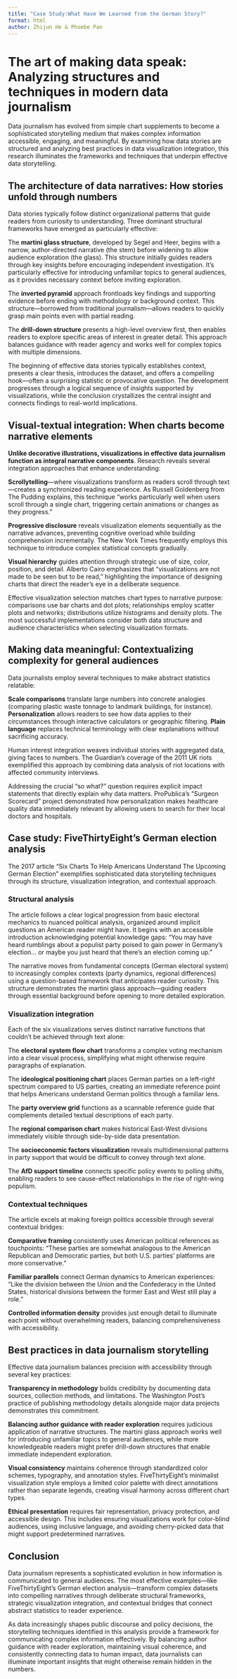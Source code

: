 ```yaml
---
title: "Case Study:What Have We Learned from the German Story?"
format: html
author: Zhijun He & Phoebe Pan
---
```


# The art of making data speak: Analyzing structures and techniques in modern data journalism

Data journalism has evolved from simple chart supplements to become a sophisticated storytelling medium that makes complex information accessible, engaging, and meaningful. By examining how data stories are structured and analyzing best practices in data visualization integration, this research illuminates the frameworks and techniques that underpin effective data storytelling.

## The architecture of data narratives: How stories unfold through numbers

Data stories typically follow distinct organizational patterns that guide readers from curiosity to understanding. Three dominant structural frameworks have emerged as particularly effective:

The **martini glass structure**, developed by Segel and Heer, begins with a narrow, author-directed narrative (the stem) before widening to allow audience exploration (the glass). This structure initially guides readers through key insights before encouraging independent investigation. It's particularly effective for introducing unfamiliar topics to general audiences, as it provides necessary context before inviting exploration.

The **inverted pyramid** approach frontloads key findings and supporting evidence before ending with methodology or background context. This structure—borrowed from traditional journalism—allows readers to quickly grasp main points even with partial reading.

The **drill-down structure** presents a high-level overview first, then enables readers to explore specific areas of interest in greater detail. This approach balances guidance with reader agency and works well for complex topics with multiple dimensions.

The beginning of effective data stories typically establishes context, presents a clear thesis, introduces the dataset, and offers a compelling hook—often a surprising statistic or provocative question. The development progresses through a logical sequence of insights supported by visualizations, while the conclusion crystallizes the central insight and connects findings to real-world implications.

## Visual-textual integration: When charts become narrative elements

**Unlike decorative illustrations, visualizations in effective data journalism function as integral narrative components**. Research reveals several integration approaches that enhance understanding:

**Scrollytelling**—where visualizations transform as readers scroll through text—creates a synchronized reading experience. As Russell Goldenberg from The Pudding explains, this technique "works particularly well when users scroll through a single chart, triggering certain animations or changes as they progress."

**Progressive disclosure** reveals visualization elements sequentially as the narrative advances, preventing cognitive overload while building comprehension incrementally. The New York Times frequently employs this technique to introduce complex statistical concepts gradually.

**Visual hierarchy** guides attention through strategic use of size, color, position, and detail. Alberto Cairo emphasizes that "visualizations are not made to be seen but to be read," highlighting the importance of designing charts that direct the reader's eye in a deliberate sequence.

Effective visualization selection matches chart types to narrative purpose: comparisons use bar charts and dot plots; relationships employ scatter plots and networks; distributions utilize histograms and density plots. The most successful implementations consider both data structure and audience characteristics when selecting visualization formats.

## Making data meaningful: Contextualizing complexity for general audiences

Data journalists employ several techniques to make abstract statistics relatable:

**Scale comparisons** translate large numbers into concrete analogies (comparing plastic waste tonnage to landmark buildings, for instance). **Personalization** allows readers to see how data applies to their circumstances through interactive calculators or geographic filtering. **Plain language** replaces technical terminology with clear explanations without sacrificing accuracy.

Human interest integration weaves individual stories with aggregated data, giving faces to numbers. The Guardian's coverage of the 2011 UK riots exemplified this approach by combining data analysis of riot locations with affected community interviews.

Addressing the crucial "so what?" question requires explicit impact statements that directly explain why data matters. ProPublica's "Surgeon Scorecard" project demonstrated how personalization makes healthcare quality data immediately relevant by allowing users to search for their local doctors and hospitals.

## Case study: FiveThirtyEight's German election analysis

The 2017 article "Six Charts To Help Americans Understand The Upcoming German Election" exemplifies sophisticated data storytelling techniques through its structure, visualization integration, and contextual approach.

### Structural analysis

The article follows a clear logical progression from basic electoral mechanics to nuanced political analysis, organized around implicit questions an American reader might have. It begins with an accessible introduction acknowledging potential knowledge gaps: "You may have heard rumblings about a populist party poised to gain power in Germany's election... or maybe you just heard that there's an election coming up."

The narrative moves from fundamental concepts (German electoral system) to increasingly complex contexts (party dynamics, regional differences) using a question-based framework that anticipates reader curiosity. This structure demonstrates the martini glass approach—guiding readers through essential background before opening to more detailed exploration.

### Visualization integration

Each of the six visualizations serves distinct narrative functions that couldn't be achieved through text alone:

The **electoral system flow chart** transforms a complex voting mechanism into a clear visual process, simplifying what might otherwise require paragraphs of explanation.

The **ideological positioning chart** places German parties on a left-right spectrum compared to US parties, creating an immediate reference point that helps Americans understand German politics through a familiar lens.

The **party overview grid** functions as a scannable reference guide that complements detailed textual descriptions of each party.

The **regional comparison chart** makes historical East-West divisions immediately visible through side-by-side data presentation.

The **socioeconomic factors visualization** reveals multidimensional patterns in party support that would be difficult to convey through text alone.

The **AfD support timeline** connects specific policy events to polling shifts, enabling readers to see cause-effect relationships in the rise of right-wing populism.

### Contextual techniques

The article excels at making foreign politics accessible through several contextual bridges:

**Comparative framing** consistently uses American political references as touchpoints: "These parties are somewhat analogous to the American Republican and Democratic parties, but both U.S. parties' platforms are more conservative."

**Familiar parallels** connect German dynamics to American experiences: "Like the division between the Union and the Confederacy in the United States, historical divisions between the former East and West still play a role."

**Controlled information density** provides just enough detail to illuminate each point without overwhelming readers, balancing comprehensiveness with accessibility.

## Best practices in data journalism storytelling

Effective data journalism balances precision with accessibility through several key practices:

**Transparency in methodology** builds credibility by documenting data sources, collection methods, and limitations. The Washington Post's practice of publishing methodology details alongside major data projects demonstrates this commitment.

**Balancing author guidance with reader exploration** requires judicious application of narrative structures. The martini glass approach works well for introducing unfamiliar topics to general audiences, while more knowledgeable readers might prefer drill-down structures that enable immediate independent exploration.

**Visual consistency** maintains coherence through standardized color schemes, typography, and annotation styles. FiveThirtyEight's minimalist visualization style employs a limited color palette with direct annotations rather than separate legends, creating visual harmony across different chart types.

**Ethical presentation** requires fair representation, privacy protection, and accessible design. This includes ensuring visualizations work for color-blind audiences, using inclusive language, and avoiding cherry-picked data that might support predetermined narratives.

## Conclusion

Data journalism represents a sophisticated evolution in how information is communicated to general audiences. The most effective examples—like FiveThirtyEight's German election analysis—transform complex datasets into compelling narratives through deliberate structural frameworks, strategic visualization integration, and contextual bridges that connect abstract statistics to reader experience.

As data increasingly shapes public discourse and policy decisions, the storytelling techniques identified in this analysis provide a framework for communicating complex information effectively. By balancing author guidance with reader exploration, maintaining visual coherence, and consistently connecting data to human impact, data journalists can illuminate important insights that might otherwise remain hidden in the numbers.
